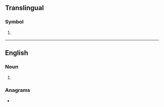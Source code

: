 {{also|Appendix:Variations of "ke"}}
{{wikipedia}}
==Translingual==

===Symbol===
{{mul-symbol}}

# {{ISO 3166|1|2|Kenya}}
#: {{syn|mul|KEN|qq1={{w|ISO 3166-1 alpha-3|alpha-3}}}}

----

==English==

===Noun===
{{en-noun|?}}

# {{initialism of|en|kinetic energy}}

===Anagrams===
* {{anagrams|en|a=ek|EK}}